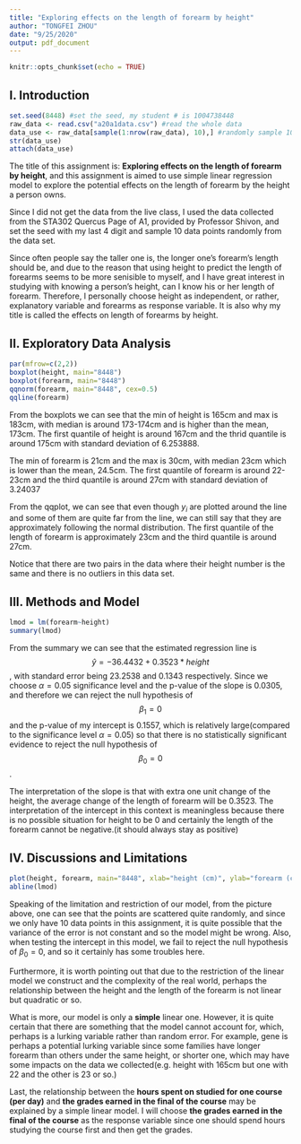 ---
title: "Exploring effects on the length of forearm by height"
author: "TONGFEI ZHOU"
date: "9/25/2020"
output: pdf_document
---

```{r setup, include=FALSE}
knitr::opts_chunk$set(echo = TRUE)
```

## I. Introduction
```{r, echo=FALSE, include=FALSE, message=FALSE}
set.seed(8448) #set the seed, my student # is 1004738448
raw_data <- read.csv("a20a1data.csv") #read the whole data
data_use <- raw_data[sample(1:nrow(raw_data), 10),] #randomly sample 10 data points
str(data_use)
attach(data_use)
```

The title of this assignment is: **Exploring effects on the length of forearm by height**, and this assignment is aimed to use simple linear regression model to explore the potential effects on the length of forearm by the height a person owns. 

Since I did not get the data from the live class, I used the data collected from the STA302 Quercus Page of A1, provided by Professor Shivon, and set the seed with my last 4 digit and sample 10 data points randomly from the data set.

Since often people say the taller one is, the longer one's forearm's length should be, and due to the reason that using height to predict the length of forearms seems to be more senisible to myself, and I have great interest in studying with knowing a person's height, can I know his or her length of forearm. Therefore, I personally choose height as independent, or rather, explanatory variable and forearms as response variable. It is also why my title is called the effects on length of forearms by height.

## II. Exploratory Data Analysis
```{r, echo=FALSE, message=FALSE}
par(mfrow=c(2,2))
boxplot(height, main="8448")
boxplot(forearm, main="8448")
qqnorm(forearm, main="8448", cex=0.5)
qqline(forearm)
```
From the boxplots we can see that the min of height is 165cm and max is 183cm, with median is around 173-174cm and is higher than the mean, 173cm. The first quantile of height is around 167cm and the thrid quantile is around 175cm with standard deviation of 6.253888.

The min of forearm is 21cm and the max is 30cm, with median 23cm which is lower than the mean, 24.5cm. The first quantile of forearm is around 22-23cm and the third quantile is around 27cm with standard deviation of 3.24037

From the qqplot, we can see that even though $y_i$ are plotted around the line and some of them are quite far from the line, we can still say that they are approximately following the normal distribution. The first quantile of the length of forearm is approximately 23cm and the third quantile is around 27cm.

Notice that there are two pairs in the data where their height number is the same and there is no outliers in this data set.

## III. Methods and Model
```{r, echo=FALSE}
lmod = lm(forearm~height)
summary(lmod)
```
From the summary we can see that the estimated regression line is $$\hat{y}=-36.4432+0.3523*height$$, with standard error being 23.2538 and 0.1343 respectively. Since we choose $\alpha=0.05$ significance level and the p-value of the slope is 0.0305, and therefore we can reject the null hypothesis of $$\beta_1 = 0$$ and the p-value of my intercept is 0.1557, which is relatively large(compared to the significance level $\alpha = 0.05$) so that there is no statistically significant evidence to reject the null hypothesis of $$\beta_0 = 0$$.

The interpretation of the slope is that with extra one unit change of the height, the average change of the length of forearm will be 0.3523. The interpretation of the intercept in this context is meaningless because there is no possible situation for height to be 0 and certainly the length of the forearm cannot be negative.(it should always stay as positive)

## IV. Discussions and Limitations
```{r,ehco=FALSE, message=FALSE}
plot(height, forearm, main="8448", xlab="height (cm)", ylab="forearm (cm)")
abline(lmod)
```
Speaking of the limitation and restriction of our model, from the picture above, one can see that the points are scattered quite randomly, and since we only have 10 data points in this assignment, it is quite possible that the variance of the error is not constant and so the model might be wrong. Also, when testing the intercept in this model, we fail to reject the null hypothesis of $\beta_0 = 0$, and so it certainly has some troubles here.

Furthermore, it is worth pointing out that due to the restriction of the linear model we construct and the complexity of the real world, perhaps the relationship between the height and the length of the forearm is not linear but quadratic or so.

What is more, our model is only a **simple** linear one. However, it is quite certain that there are something that the model cannot account for, which, perhaps is a lurking variable rather than random error. For example, gene is perhaps a potential lurking variable since some families have longer forearm than others under the same height, or shorter one, which may have some impacts on the data we collected(e.g. height with 165cm but one with 22 and the other is 23 or so.)

Last, the relationship between the **hours spent on studied for one course (per day)** and **the grades earned in the final of the course** may be explained by a simple linear model. I will choose **the grades earned in the final of the course** as the response variable since one should spend hours studying the course first and then get the grades.

